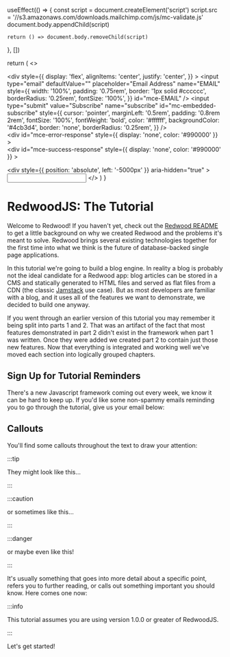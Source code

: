 
  useEffect(() => {
    const script = document.createElement('script')
    script.src = '//s3.amazonaws.com/downloads.mailchimp.com/js/mc-validate.js'
    document.body.appendChild(script)

    return () => document.body.removeChild(script)
  }, [])

  return (
    <>
      <div id="mc_embed_signup">
        <form
          action="https://thedavidprice.us19.list-manage.com/subscribe/post?u=0c27354a06a7fdf4d83ce07fc&amp;id=a94da1950a"
          method="post"
          id="mc-embedded-subscribe-form"
          name="mc-embedded-subscribe-form"
          className="validate"
          target="_blank"
          noValidate
        >
          <div id="mc_embed_signup_scroll">
            <div
              style={{
                display: 'flex',
                alignItems: 'center',
                justify: 'center',
              }}
            >
              <input
                type="email"
                defaultValue=""
                placeholder="Email Address"
                name="EMAIL"
                style={{
                  width: '100%',
                  padding: '0.75rem',
                  border: '1px solid #cccccc',
                  borderRadius: '0.25rem',
                  fontSize: '100%',
                }}
                id="mce-EMAIL"
              />
              <input
                type="submit"
                value="Subscribe"
                name="subscribe"
                id="mc-embedded-subscribe"
                style={{
                  cursor: 'pointer',
                  marginLeft: '0.5rem',
                  padding: '0.8rem 2rem',
                  fontSize: '100%',
                  fontWeight: 'bold',
                  color: '#ffffff',
                  backgroundColor: '#4cb3d4',
                  border: 'none',
                  borderRadius: '0.25rem',
                }}
              />
            </div>
            <div id="mce-responses" className="clear">
              <div
                id="mce-error-response"
                style={{ display: 'none', color: '#990000' }}
              ></div>
              <div
                id="mce-success-response"
                style={{ display: 'none', color: '#990000' }}
              ></div>
            </div>
            <div
              style={{ position: 'absolute', left: '-5000px' }}
              aria-hidden="true"
            >
              <input
                type="text"
                name="b_0c27354a06a7fdf4d83ce07fc_a94da1950a"
                tabIndex="-1"
                defaultValue=""
              />
            </div>
          </div>
        </form>
      </div>
    </>
  )
}

# RedwoodJS: The Tutorial

Welcome to Redwood! If you haven't yet, check out the [Redwood README](https://github.com/redwoodjs/redwood/blob/main/README.md) to get a little background on why we created Redwood and the problems it's meant to solve. Redwood brings several existing technologies together for the first time into what we think is the future of database-backed single page applications.

In this tutorial we're going to build a blog engine. In reality a blog is probably not the ideal candidate for a Redwood app: blog articles can be stored in a CMS and statically generated to HTML files and served as flat files from a CDN (the classic [Jamstack](https://jamstack.org/) use case). But as most developers are familiar with a blog, and it uses all of the features we want to demonstrate, we decided to build one anyway.

If you went through an earlier version of this tutorial you may remember it being split into parts 1 and 2. That was an artifact of the fact that most features demonstrated in part 2 didn't exist in the framework when part 1 was written. Once they were added we created part 2 to contain just those new features. Now that everything is integrated and working well we've moved each section into logically grouped chapters.

## Sign Up for Tutorial Reminders

There's a new Javascript framework coming out every week, we know it can be hard to keep up. If you'd like some non-spammy emails reminding you to go through the tutorial, give us your email below:

<MailchimpForm />

## Callouts

You'll find some callouts throughout the text to draw your attention:

:::tip

They might look like this...

:::

:::caution

or sometimes like this...

:::

:::danger

or maybe even like this!

:::

It's usually something that goes into more detail about a specific point, refers you to further reading, or calls out something important you should know. Here comes one now:

:::info

This tutorial assumes you are using version 1.0.0 or greater of RedwoodJS.

:::

Let's get started!
